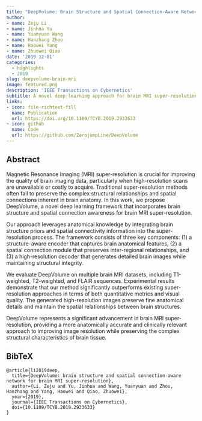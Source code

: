 ```yaml
---
title: "DeepVolume: Brain Structure and Spatial Connection-Aware Network for Brain MRI Super-Resolution"
author: 
- name: Zeju Li
- name: Jinhua Yu
- name: Yuanyuan Wang
- name: Hanzhang Zhou
- name: Haowei Yang
- name: Zhuowei Qiao
date: '2019-12-01'
categories:
  - highlights
  - 2019
slug: deepvolume-brain-mri
image: featured.png
description: 'IEEE Transactions on Cybernetics'
subtitle: A novel deep learning approach for brain MRI super-resolution that incorporates brain structure and spatial connection awareness.
links:
- icon: file-richtext-fill
  name: Publication
  url: https://doi.org/10.1109/TCYB.2019.2933633
- icon: github
  name: Code
  url: https://github.com/ZerojumpLine/DeepVolume
---
```


## Abstract

Magnetic Resonance Imaging (MRI) super-resolution is crucial for improving the quality of brain imaging data, particularly when high-resolution scans are unavailable or costly to acquire. Traditional super-resolution methods often fail to preserve the complex structural relationships and spatial connections inherent in brain anatomy. In this work, we propose DeepVolume, a novel deep learning framework that incorporates brain structure and spatial connection awareness for brain MRI super-resolution.

Our approach leverages anatomical knowledge by integrating brain structure priors and spatial connectivity information into the super-resolution process. The framework consists of three key components: (1) a structure-aware encoder that captures brain anatomical features, (2) a spatial connection module that preserves inter-regional relationships, and (3) a high-resolution decoder that generates detailed brain images while maintaining structural integrity.

We evaluate DeepVolume on multiple brain MRI datasets, including T1-weighted, T2-weighted, and FLAIR sequences. Experimental results demonstrate that our method significantly outperforms existing super-resolution approaches in terms of both quantitative metrics and visual quality. The generated high-resolution images preserve fine anatomical details and maintain the spatial relationships between brain structures.

DeepVolume represents a significant advancement in brain MRI super-resolution, providing a more anatomically accurate and clinically relevant approach to improving image resolution while preserving the complex structural characteristics of brain tissue.

## BibTeX

```{=html}
<pre class="quarto-appendix-bibtex" data-clipboard-text="@article{li2019deep,
  title={DeepVolume: brain structure and spatial connection-aware network for brain MRI super-resolution},
  author={Li, Zeju and Yu, Jinhua and Wang, Yuanyuan and Zhou, Hanzhang and Yang, Haowei and Qiao, Zhuowei},
  year={2019},
  journal={IEEE Transactions on Cybernetics},
  doi={10.1109/TCYB.2019.2933633}
}"><code>@article{li2019deep,
  title={DeepVolume: brain structure and spatial connection-aware network for brain MRI super-resolution},
  author={Li, Zeju and Yu, Jinhua and Wang, Yuanyuan and Zhou, Hanzhang and Yang, Haowei and Qiao, Zhuowei},
  year={2019},
  journal={IEEE Transactions on Cybernetics},
  doi={10.1109/TCYB.2019.2933633}
}</code></pre>
``` 